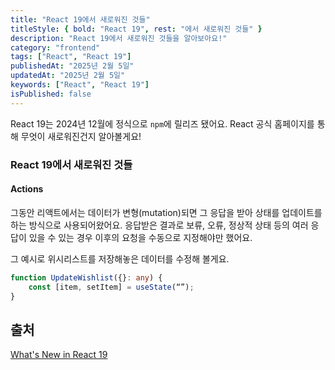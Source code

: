 ```yaml
---
title: "React 19에서 새로워진 것들"
titleStyle: { bold: "React 19", rest: "에서 새로워진 것들" }
description: "React 19에서 새로워진 것들을 알아보아요!"
category: "frontend"
tags: ["React", "React 19"]
publishedAt: "2025년 2월 5일"
updatedAt: "2025년 2월 5일"
keywords: ["React", "React 19"]
isPublished: false
---
```


React 19는 2024년 12월에 정식으로 `npm`에 릴리즈 됐어요.
React 공식 홈페이지를 통해 무엇이 새로워진건지 알아볼게요!

### React 19에서 새로워진 것들

#### Actions

그동안 리액트에서는 데이터가 변형(mutation)되면 그 응답을 받아 상태를 업데이트를 하는 방식으로 사용되어왔어요.
응답받은 결과로 보류, 오류, 정상적 상태 등의 여러 응답이 있을 수 있는 경우 이후의 요청을 수동으로 지정해야만 했어요.

그 예시로 위시리스트를 저장해놓은 데이터를 수정해 볼게요.

```typescript
function UpdateWishlist({}: any) {
	const [item, setItem] = useState(“”);
}
```

## 출처

[What's New in React 19](https://ko.react.dev/blog/2024/12/05/react-19#whats-new-in-react-19)

